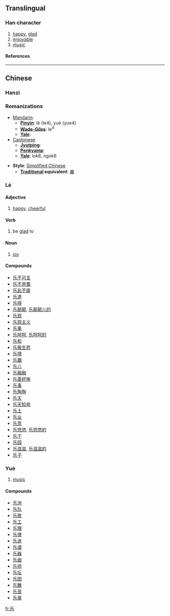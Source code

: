 {{see|樂}}<!-- may be replaced by zh-forms -->

==Translingual==
===Han character===
{{Han char|rad=丿|as=04|sn=5|four=|canj=竹女木 (HVD)}}
# [[happy]], [[glad]]
# [[enjoyable]]
# [[music]]
====References====
{{Han ref|kx=0082.131|hdz=10037.050|uh=4E50|ud=20048}}
----
==Chinese==
===Hanzi===


===Romanizations===
* [[Mandarin]]:
** '''[[Pinyin]]''': lè (le4), yuè (yue4)
** '''[[Wade-Giles]]''': le<sup>4</sup>
** '''[[Yale]]''': 
*[[Cantonese]]
**'''[[Jyutping]]''':
**'''[[Penkyamp]]''': 
**'''[[Yale]]''': lok6, ngok6

* '''Style''': [[Simplified Chinese]] 
** '''[[Traditional Chinese|Traditional]] equivalent''': [[樂]]

===Lè===
====Adjective====
#[[happy]], [[cheerful]]
====Verb====
#be [[glad]] to

====Noun====
# [[joy]]

====Compounds====
*[[乐不可支]]
*[[乐不思蜀]]
*[[乐此不疲]]
*[[乐道]]
*[[乐得]]
*[[乐颠颠]], [[乐颠颠儿的]]
*[[乐观]]
*[[乐观主义]]
*[[乐果]]
*[[乐呵呵]], [[乐呵呵的]]
*[[乐和]]
*[[乐极生悲]]
*[[乐境]]
*[[乐趣]]
*[[乐儿]]
*[[乐融融]]
*[[乐善好施]]
*[[乐事]]
*[[乐陶陶]]
*[[乐天]]
*[[乐天知命]]
*[[乐土]]
*[[乐业]]
*[[乐意]]
*[[乐悠悠]], [[乐悠悠的]]
*[[乐于]]
*[[乐园]]
*[[乐滋滋]], [[乐滋滋的]]
*[[乐子]]

===Yuè===
#[[music]]

====Compounds====
*[[乐池]]
*[[乐队]]
*[[乐歌]]
*[[乐工]]
*[[乐理]]
*[[乐律]]
*[[乐迷]]
*[[乐谱]]
*[[乐器]]
*[[乐曲]]
*[[乐师]]
*[[乐坛]]
*[[乐团]]
*[[乐舞]]
*[[乐音]]
*[[乐章]]




[[fr:乐]]